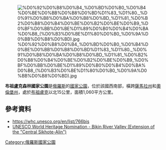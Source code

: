 [[Image:%D0%92%D0%B8%D0%B4_%D0%BD%D0%B0_%D0%B4%D0%BE%D0%BB%D0%B8%D0%BD%D1%83_%D1%80._%D0%91%D0%B8%D0%BA%D0%B8%D0%BD_%D1%81_%D0%B2%D0%B8%D0%B4%D0%BE%D0%B2%D0%BE%D0%B9_%D0%BF%D0%BB%D0%BE%D1%89%D0%B0%D0%B4%D0%BA%D0%B8_(%D0%B3%D0%BE%D1%80%D0%B0_%D0%9A%D0%BB%D0%B8%D0%BD).jpg|right]]

{{coord|46|40|N|136|00|E|display=title}}

'''布祖盧克森林國家公園'''是[[俄羅斯|俄羅斯]]的[[國家公園|國家公園]]，位於該國西南部，橫跨[[薩馬拉州|薩馬拉州]]和[[奧倫堡州|奧倫堡州]]，處於[[布祖盧克|布祖盧克]]以北15公里，面積1,060平方公里。

==參考資料==
* https://whc.unesco.org/en/list/766bis {{Wayback|url=https://whc.unesco.org/en/list/766bis |date=20210228150424 }}
* [https://whc.unesco.org/en/tentativelists/5571/ UNESCO World Heritage Nomination - Bikin River Valley (Extension of the "Central Sikhote-Alin")] {{Wayback|url=https://whc.unesco.org/en/tentativelists/5571/ |date=20200804031300 }}

{{Russia-geo-stub}}
[[Category:俄羅斯國家公園|Category:俄羅斯國家公園]]